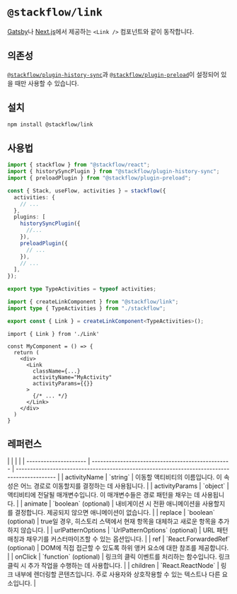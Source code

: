 
# `@stackflow/link`

[Gatsby](https://www.gatsbyjs.com/docs/reference/built-in-components/gatsby-link/)나 [Next.js](https://nextjs.org/docs/app/api-reference/components/link)에서 제공하는 `<Link />` 컴포넌트와 같이 동작합니다.

## 의존성

[`@stackflow/plugin-history-sync`](/api-references/plugins/plugin-history-sync)과 [`@stackflow/plugin-preload`](/api-references/plugins/plugin-preload)이 설정되어 있을 때만 사용할 수 있습니다.

## 설치

```bash npm2yarn copy
npm install @stackflow/link
```

## 사용법

```typescript showLineNumbers filename="stackflow.ts" copy
import { stackflow } from "@stackflow/react";
import { historySyncPlugin } from "@stackflow/plugin-history-sync";
import { preloadPlugin } from "@stackflow/plugin-preload";

const { Stack, useFlow, activities } = stackflow({
  activities: {
    // ...
  },
  plugins: [
    historySyncPlugin({
      //...
    }),
    preloadPlugin({
      // ...
    }),
    // ...
  ],
});

export type TypeActivities = typeof activities;
```

```typescript showLineNumbers filename="Link.tsx" copy
import { createLinkComponent } from "@stackflow/link";
import type { TypeActivities } from "./stackflow";

export const { Link } = createLinkComponent<TypeActivities>();
```

```tsx showLineNumbers filename="MyComponent.tsx" copy
import { Link } from './Link'

const MyComponent = () => {
  return (
    <div>
      <Link
        className={...}
        activityName="MyActivity"
        activityParams={{}}
      >
        {/* ... */}
      </Link>
    </div>
  )
}
```

## 레퍼런스

<APITable>
|                       |                                                   |                                                                                              |
| --------------------- | ------------------------------------------------- | -------------------------------------------------------------------------------------------- |
| activityName          | `string`                                          | 이동할 액티비티의 이름입니다. 이 속성은 어느 경로로 이동할지를 결정하는 데 사용됩니다.         |
| activityParams        | `object`                                          | 액티비티에 전달될 매개변수입니다. 이 매개변수들은 경로 패턴을 채우는 데 사용됩니다.              |
| animate               | `boolean` (optional)                             | 내비게이션 시 전환 애니메이션을 사용할지를 결정합니다. 제공되지 않으면 애니메이션이 없습니다.   |
| replace               | `boolean` (optional)                             | true일 경우, 히스토리 스택에서 현재 항목을 대체하고 새로운 항목을 추가하지 않습니다.           |
| urlPatternOptions     | `UrlPatternOptions` (optional)                   | URL 패턴 매칭과 채우기를 커스터마이즈할 수 있는 옵션입니다.                                    |
| ref                   | `React.ForwardedRef<HTMLAnchorElement>` (optional) | DOM에 직접 접근할 수 있도록 하위 앵커 요소에 대한 참조를 제공합니다.                          |
| onClick               | `function` (optional)                            | 링크의 클릭 이벤트를 처리하는 함수입니다. 링크 클릭 시 추가 작업을 수행하는 데 사용합니다.       |
| children              | `React.ReactNode`                                | 링크 내부에 렌더링할 콘텐츠입니다. 주로 사용자와 상호작용할 수 있는 텍스트나 다른 요소입니다.   |
</APITable>